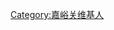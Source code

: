 {{Userbox
  |id=[[File:Jiayuguan0678.JPG|60px]]
  |id-c=pink
  |info=<span lang="zh-cn">该用户现在或曾经居住于'''[[嘉峪关市]]'''。</span>
  |info-c=#E6E6FA
  |info-s=9
  |border-c=black
}}
[[Category:嘉峪关维基人]]